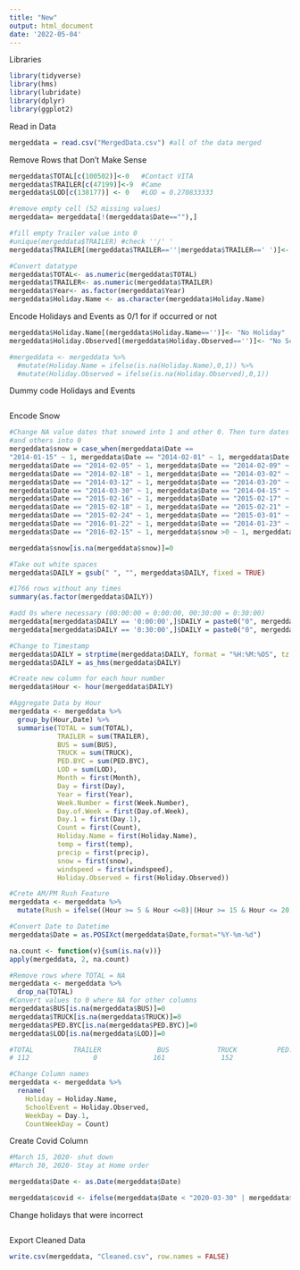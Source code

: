 ---
title: "New"
output: html_document
date: '2022-05-04'
---

Libraries
```{r}
library(tidyverse)
library(hms)
library(lubridate)
library(dplyr)
library(ggplot2)
```

Read in Data
```{r}
mergeddata = read.csv("MergedData.csv") #all of the data merged
```

Remove Rows that Don't Make Sense
```{r}
mergeddata$TOTAL[c(100502)]<-0   #Contact VITA
mergeddata$TRAILER[c(47199)]<-9  #Came 
mergeddata$LOD[c(138177)] <- 0   #LOD = 0.270833333
```

```{r}
#remove empty cell (52 missing values)
mergeddata= mergeddata[!(mergeddata$Date==""),]

#fill empty Trailer value into 0 
#unique(mergeddata$TRAILER) #check ''/' '
mergeddata$TRAILER[(mergeddata$TRAILER==''|mergeddata$TRAILER==' ')]<-'0'

#Convert datatype
mergeddata$TOTAL<- as.numeric(mergeddata$TOTAL)
mergeddata$TRAILER<- as.numeric(mergeddata$TRAILER)
mergeddata$Year<- as.factor(mergeddata$Year)
mergeddata$Holiday.Name <- as.character(mergeddata$Holiday.Name)
```

Encode Holidays and Events as 0/1 for if occurred or not
```{r}
mergeddata$Holiday.Name[(mergeddata$Holiday.Name=='')]<- "No Holiday"
mergeddata$Holiday.Observed[(mergeddata$Holiday.Observed=='')]<- "No School Event"

#mergeddata <- mergeddata %>% 
  #mutate(Holiday.Name = ifelse(is.na(Holiday.Name),0,1)) %>% 
  #mutate(Holiday.Observed = ifelse(is.na(Holiday.Observed),0,1))
```

Dummy code Holidays and Events
```{r}

```

Encode Snow
```{r}
#Change NA value dates that snowed into 1 and other 0. Then turn dates with snow in to 1 
#and others into 0 
mergeddata$snow = case_when(mergeddata$Date == 	
"2014-01-15" ~ 1, mergeddata$Date == "2014-02-01" ~ 1, mergeddata$Date == "2014-02-01" ~   1, mergeddata$Date == "2014-02-04" ~ 1, 
mergeddata$Date == "2014-02-05" ~ 1, mergeddata$Date == "2014-02-09" ~ 1, 
mergeddata$Date == "2014-02-18" ~ 1, mergeddata$Date == "2014-03-02" ~ 1, 
mergeddata$Date == "2014-03-12" ~ 1, mergeddata$Date == "2014-03-20" ~ 1, 
mergeddata$Date == "2014-03-30" ~ 1, mergeddata$Date == "2014-04-15" ~ 1,
mergeddata$Date == "2015-02-16" ~ 1, mergeddata$Date == "2015-02-17" ~ 1,
mergeddata$Date == "2015-02-18" ~ 1, mergeddata$Date == "2015-02-21" ~ 1,
mergeddata$Date == "2015-02-24" ~ 1, mergeddata$Date == "2015-03-01" ~ 1,
mergeddata$Date == "2016-01-22" ~ 1, mergeddata$Date == "2014-01-23" ~ 1,
mergeddata$Date == "2016-02-15" ~ 1, mergeddata$snow >0 ~ 1, mergeddata$snow == 0 ~ 0)

mergeddata$snow[is.na(mergeddata$snow)]=0
```

```{r}
#Take out white spaces
mergeddata$DAILY = gsub(" ", "", mergeddata$DAILY, fixed = TRUE)

#1766 rows without any times
summary(as.factor(mergeddata$DAILY))

#add 0s where necessary (00:00:00 = 0:00:00, 00:30:00 = 0:30:00)
mergeddata[mergeddata$DAILY == '0:00:00',]$DAILY = paste0("0", mergeddata[mergeddata$DAILY == '0:00:00',]$DAILY)
mergeddata[mergeddata$DAILY == '0:30:00',]$DAILY = paste0("0", mergeddata[mergeddata$DAILY == '0:30:00',]$DAILY)

#Change to Timestamp
mergeddata$DAILY = strptime(mergeddata$DAILY, format = "%H:%M:%OS", tz = "EST")
mergeddata$DAILY = as_hms(mergeddata$DAILY)

#Create new column for each hour number
mergeddata$Hour <- hour(mergeddata$DAILY)

#Aggregate Data by Hour
mergeddata <- mergeddata %>% 
  group_by(Hour,Date) %>% 
  summarise(TOTAL = sum(TOTAL),
            TRAILER = sum(TRAILER),
            BUS = sum(BUS),
            TRUCK = sum(TRUCK),
            PED.BYC = sum(PED.BYC),
            LOD = sum(LOD),
            Month = first(Month),
            Day = first(Day),
            Year = first(Year),
            Week.Number = first(Week.Number),
            Day.of.Week = first(Day.of.Week),
            Day.1 = first(Day.1),
            Count = first(Count),
            Holiday.Name = first(Holiday.Name),
            temp = first(temp),
            precip = first(precip),
            snow = first(snow),
            windspeed = first(windspeed),
            Holiday.Observed = first(Holiday.Observed))

#Crete AM/PM Rush Feature
mergeddata <- mergeddata %>%
  mutate(Rush = ifelse((Hour >= 5 & Hour <=8)|(Hour >= 15 & Hour <= 20), 1, 0))

```

```{r}
#Convert Date to Datetime
mergeddata$Date = as.POSIXct(mergeddata$Date,format="%Y-%m-%d")
```

```{r}
na.count <- function(v){sum(is.na(v))}
apply(mergeddata, 2, na.count)

#Remove rows where TOTAL = NA
mergeddata <- mergeddata %>%
  drop_na(TOTAL)
#Convert values to 0 where NA for other columns
mergeddata$BUS[is.na(mergeddata$BUS)]=0
mergeddata$TRUCK[is.na(mergeddata$TRUCK)]=0
mergeddata$PED.BYC[is.na(mergeddata$PED.BYC)]=0
mergeddata$LOD[is.na(mergeddata$LOD)]=0

#TOTAL          TRAILER              BUS            TRUCK          PED.BYC              LOD 
# 112                0              161              152               82              207
```

```{r}
#Change Column names
mergeddata <- mergeddata %>%
  rename(
    Holiday = Holiday.Name,
    SchoolEvent = Holiday.Observed,
    WeekDay = Day.1,
    CountWeekDay = Count)

```

Create Covid Column
```{r}
#March 15, 2020- shut down
#March 30, 2020- Stay at Home order

mergeddata$Date <- as.Date(mergeddata$Date)

mergeddata$covid <- ifelse(mergeddata$Date < "2020-03-30" | mergeddata$Date > "2020-12-31",0,1)

```


Change holidays that were incorrect
```{r}

```


Export Cleaned Data
```{r}
write.csv(mergeddata, "Cleaned.csv", row.names = FALSE)
```

